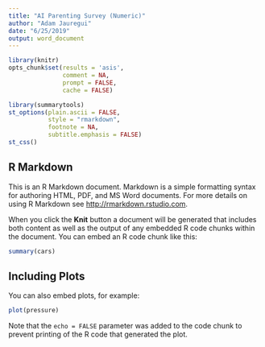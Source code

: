 ```yaml
---
title: "AI Parenting Survey (Numeric)"
author: "Adam Jauregui"
date: "6/25/2019"
output: word_document
---
```


```r
library(knitr)
opts_chunk$set(results = 'asis',
               comment = NA, 
               prompt = FALSE, 
               cache = FALSE)

library(summarytools)
st_options(plain.ascii = FALSE, 
           style = "rmarkdown",
           footnote = NA,
           subtitle.emphasis = FALSE)
st_css()
```

## R Markdown

This is an R Markdown document. Markdown is a simple formatting syntax for authoring HTML, PDF, and MS Word documents. For more details on using R Markdown see <http://rmarkdown.rstudio.com>.

When you click the **Knit** button a document will be generated that includes both content as well as the output of any embedded R code chunks within the document. You can embed an R code chunk like this:

```r
summary(cars)
```

## Including Plots

You can also embed plots, for example:

```r
plot(pressure)
```

Note that the `echo = FALSE` parameter was added to the code chunk to prevent printing of the R code that generated the plot.
